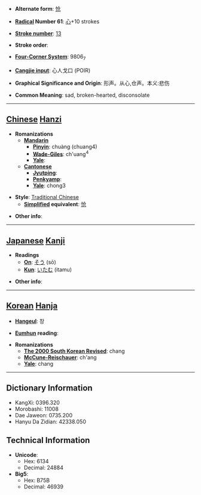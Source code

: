 * '''Alternate form''': [[怆]]

* '''[[Wiktionary:Chinese radical index| Radical]] Number 61''': [[Wiktionary:Chinese radical index 心|心]]+10 strokes

* '''[[Wiktionary:Chinese total strokes index|Stroke number]]''': [[Wiktionary:Chinese total strokes index 13|13]]

* '''Stroke order''': 

* '''[[Wiktionary:Chinese four corner index|Four-Corner System]]''': 9806<sub>7</sub>

* '''[[Wiktionary:Chinese Cangjie index|Cangjie input]]''': 心人戈口 (POIR)

* '''Graphical Significance and Origin''': 形声。从心,仓声。本义:悲伤

* '''Common Meaning''': sad, broken-hearted, disconsolate

----

== [[Chinese]] [[Hanzi]] ==

* '''Romanizations'''
** '''[[Mandarin]]'''
*** '''[[Pinyin]]''': chuàng (chuang4)
*** '''[[Wade-Giles]]''': ch'uang<sup>4</sup>
*** '''[[Yale]]''': 
** '''[[Cantonese]]'''
*** '''[[Jyutping]]''':
*** '''[[Penkyamp]]''': 
*** '''[[Yale]]''': chong3

* '''Style''': [[Traditional Chinese]] 
** '''[[Simplified Chinese|Simplified]] equivalent''': [[怆]]

* '''Other info''': 

----

== [[Japanese]] [[Kanji]] ==

* '''Readings'''
** '''[[On]]''': [[そう]] (sō)
** '''[[Kun]]''': [[いたむ]] (itamu)

* '''Other info''':  

----

== [[Korean]] [[Hanja]] ==

* '''[[Hangeul]]''': 창

* '''[[Eumhun]] reading''': 

* '''Romanizations'''
** '''[[The 2000 South Korean Revised Romanization|The 2000 South Korean Revised]]''': chang
** '''[[McCune-Reischauer]]''': ch'ang
** '''[[Yale]]''': chang

----

== Dictionary Information ==

* KangXi: 0396.320
* Morobashi: 11008
* Dae Jaweon: 0735.200
* Hanyu Da Zidian: 42338.050

== Technical Information ==

* '''Unicode''':
** Hex: 6134
** Decimal: 24884
* '''Big5''':
** Hex: B75B
** Decimal: 46939